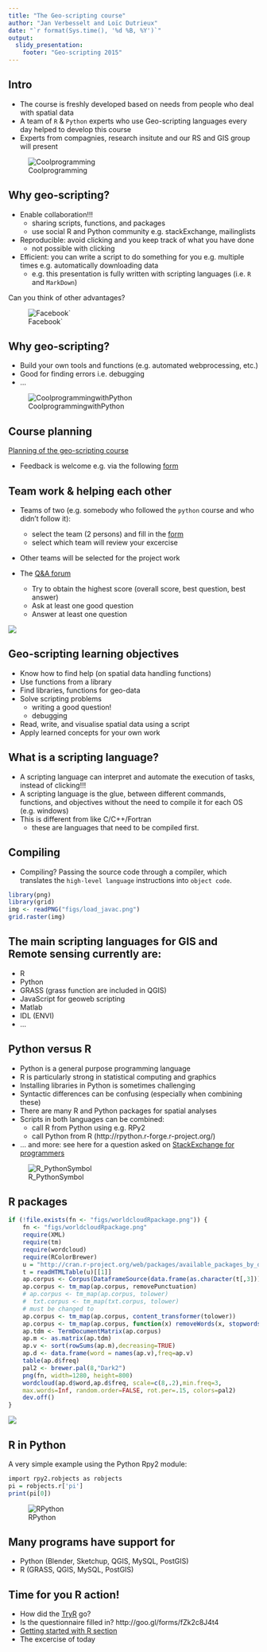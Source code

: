 ```yaml
---
title: "The Geo-scripting course"
author: "Jan Verbesselt and Loïc Dutrieux"
date: "`r format(Sys.time(), '%d %B, %Y')`"
output: 
  slidy_presentation:
    footer: "Geo-scripting 2015"
---
```


## Intro

- The course is freshly developed based on needs from people who deal with spatial data
- A team of `R` & `Python` experts who use Geo-scripting languages every day helped to develop this course
- Experts from compagnies, research insitute and our RS and GIS group will present 

![Coolprogramming](figs/solve-cool-problems.png)

## Why geo-scripting?

-  Enable collaboration!!! 
    - sharing scripts, functions, and packages
    - use social R and Python community e.g. stackExchange, mailinglists
- Reproducible: avoid clicking and you keep track of what you have done 
    - not possible with clicking
- Efficient: you can write a script to do something for you e.g. multiple times e.g. automatically downloading data
    - e.g. this presentation is fully written with scripting languages (i.e. `R` and `MarkDown`)

Can you think of other advantages?


![Facebook`](figs/facebook.png)

## Why geo-scripting?

- Build your own tools and functions (e.g. automated webprocessing, etc.)
-	Good for finding errors i.e. debugging
- ...

![CoolprogrammingwithPython](figs/16199604.jpg)

## Course planning

[Planning of the geo-scripting course](https://docs.google.com/document/d/1yTomAgB9Mny-h0ZEd0mhr0nU5_fD5ysZBAvFYqI5Fn4/edit?usp=sharing)

- Feedback is welcome e.g. via the following [form](http://goo.gl/forms/3iFSNgg3Ne to submit ideas, requests, bugs) 

## Team work & helping each other

- Teams of two (e.g. somebody who followed the `python` course and who didn't follow it):

    - select the team (2 persons) and fill in the [form](http://goo.gl/forms/fzlIlQHlPv)
    - select which team will review your excercise

- Other teams will be selected for the project work
  
- The [Q&A forum](http://www.geo-informatie.nl/courses/grs50406/question2answer/index.php)
    - Try to obtain the highest score (overall score, best question, best answer)
    - Ask at least one good question
    - Answer at least one question

![](figs/teamwork.jpeg)

## Geo-scripting learning objectives

- Know how to find help (on spatial data handling functions)
- Use functions from a library
- Find libraries, functions for geo-data
- Solve scripting problems
    - writing a good question!
    - debugging
- Read, write, and visualise spatial data using a script
- Apply learned concepts for your own work 

## What  is a scripting language?

- A scripting language can interpret and automate the execution of tasks, instead of clicking!!!
- A scripting language is the glue, between different commands, functions, and objectives without the need to compile it for each OS (e.g. windows)
- This is different from like C/C++/Fortran 
    - these are languages that need to be compiled first.

## Compiling
- Compiling? 
Passing the source code through a compiler, which translates the `high-level language` instructions into `object code`.

```r
library(png)
library(grid)
img <- readPNG("figs/load_javac.png")
grid.raster(img)
```


## The main scripting languages for GIS and Remote sensing currently are: 

- R
- Python
- GRASS (grass function are included in QGIS)
- JavaScript for geoweb scripting
- Matlab
- IDL (ENVI)
- ...

## Python versus R

- Python is a general purpose programming language
- R is particularly strong in statistical computing and graphics
- Installing libraries in Python is sometimes challenging
- Syntactic differences can be confusing (especially when combining these) 
- There are many R and Python packages for spatial analyses
- Scripts in both languages can be combined:
    - call R from Python using e.g. RPy2
    - call Python from R (http://rpython.r-forge.r-project.org/)
- ... and more: see here for a question asked on [StackExchange for programmers](https://programmers.stackexchange.com/questions/181342/r-vs-python-for-data-analysis)

![R_PythonSymbol](figs/RPythonS.png)

## R packages

```r
if (!file.exists(fn <- "figs/worldcloudRpackage.png")) {
    fn <- "figs/worldcloudRpackage.png"
    require(XML)
    require(tm)
    require(wordcloud)
    require(RColorBrewer)
    u = "http://cran.r-project.org/web/packages/available_packages_by_date.html"
    t = readHTMLTable(u)[[1]]
    ap.corpus <- Corpus(DataframeSource(data.frame(as.character(t[,3]))))
    ap.corpus <- tm_map(ap.corpus, removePunctuation)
    # ap.corpus <- tm_map(ap.corpus, tolower)
    #  txt.corpus <- tm_map(txt.corpus, tolower)
    # must be changed to
    ap.corpus <- tm_map(ap.corpus, content_transformer(tolower))
    ap.corpus <- tm_map(ap.corpus, function(x) removeWords(x, stopwords("english")))
    ap.tdm <- TermDocumentMatrix(ap.corpus)
    ap.m <- as.matrix(ap.tdm)
    ap.v <- sort(rowSums(ap.m),decreasing=TRUE)
    ap.d <- data.frame(word = names(ap.v),freq=ap.v)
    table(ap.d$freq)
    pal2 <- brewer.pal(8,"Dark2")
    png(fn, width=1280, height=800)
    wordcloud(ap.d$word,ap.d$freq, scale=c(8,.2),min.freq=3,
    max.words=Inf, random.order=FALSE, rot.per=.15, colors=pal2)
    dev.off()    
}
```

![](figs/worldcloudRpackage.png)

## R in Python

A very simple example using the Python Rpy2 module:

```r
import rpy2.robjects as robjects
pi = robjects.r['pi']
print(pi[0])
```

![RPython](figs/RPython.jpeg)

## Many programs have support for

- Python (Blender, Sketchup, QGIS, MySQL, PostGIS)
- R (GRASS, QGIS, MySQL, PostGIS)

## Time for you R action!

- How did the [TryR](http://tryr.codeschool.com/) go?
- Is the questionnaire filled in? http://goo.gl/forms/fZk2c8J4t4
- [Getting started with R section](https://geoscripting-wur.github.io/Scripting4GeoIntro/#gettingstarted)
- The excercise of today



